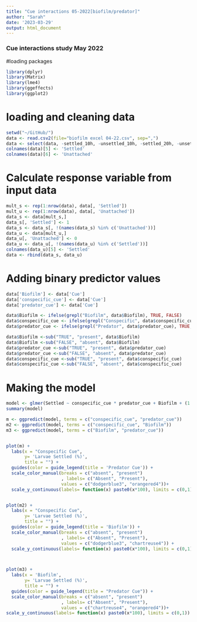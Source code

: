 ```yaml
---
title: "Cue interactions 05-2022[biofilm/predator]"
author: "Sarah"
date: '2023-03-29'
output: html_document
---
```



### Cue interactions study May 2022
  
  
#loading packages 


```r
library(dplyr)
library(Matrix)
library(lme4)
library(ggeffects)
library(ggplot2)
```
# loading and cleaning data

```r
setwd("~/GitHub/")
data <- read.csv2(file="biofilm excel 04-22.csv", sep=",")
data <- select(data, -settled_10h, -unsettled_10h, -settled_20h, -unsettled_20h)
colnames(data)[5] <- 'Settled'
colnames(data)[6] <- 'Unattached'
```

# Calculate response variable from input data

```r
mult_s <- rep(1:nrow(data), data[, 'Settled'])
mult_u <- rep(1:nrow(data), data[, 'Unattached'])
data_s <- data[mult_s,]
data_s[, 'Settled'] <- 1
data_s <- data_s[, !(names(data_s) %in% c('Unattached'))]
data_u <- data[mult_u,]
data_u[, 'Unattached'] <- 0
data_u <- data_u[, !(names(data_u) %in% c('Settled'))]
colnames(data_u)[5] <- 'Settled'
data <- rbind(data_s, data_u)
```


# Adding binary predictor values

```r
data['Biofilm'] <- data['Cue']
data['conspecific_cue'] <- data['Cue']
data['predator_cue'] <- data['Cue']

data$Biofilm <- ifelse(grepl("Biofilm", data$Biofilm), TRUE, FALSE)
data$conspecific_cue <- ifelse(grepl("Conspecific", data$conspecific_cue), TRUE, FALSE)
data$predator_cue <- ifelse(grepl("Predator", data$predator_cue), TRUE, FALSE)

data$Biofilm <-sub("TRUE", "present", data$Biofilm)
data$Biofilm <-sub("FALSE", "absent", data$Biofilm)
data$predator_cue <-sub("TRUE", "present", data$predator_cue)
data$predator_cue <-sub("FALSE", "absent", data$predator_cue)
data$conspecific_cue <-sub("TRUE", "present", data$conspecific_cue)
data$conspecific_cue <-sub("FALSE", "absent", data$conspecific_cue)
```

# Making the model 

```r
model <- glmer(Settled ~ conspecific_cue * predator_cue + Biofilm + (1 | Larvae.age), data = data, family = binomial)
summary(model)
```


```r
m <- ggpredict(model, terms = c("conspecific_cue", "predator_cue"))
m2 <- ggpredict(model, terms = c("conspecific_cue", "Biofilm"))
m3 <- ggpredict(model, terms = c("Biofilm", "predator_cue"))


plot(m) + 
  labs(x = "Conspecific Cue", 
       y= 'Larvae Settled (%)',
       title = "") +
  guides(color = guide_legend(title = 'Predator Cue')) +
  scale_color_manual(breaks = c("absent", "present")
                     , labels= c("Absent", "Present"),
                     values = c("dodgerblue3", "orangered4"))+
  scale_y_continuous(labels= function(x) paste0(x*100), limits = c(0,1))


plot(m2) +
  labs(x = "Conspecific Cue", 
       y= 'Larvae Settled (%)',
       title = "") +
  guides(color = guide_legend(title = 'Biofilm')) +
  scale_color_manual(breaks = c("absent", "present")
                     , labels= c("Absent", "Present"),
                     values = c("dodgerblue3", "chartreuse4")) +
  scale_y_continuous(labels= function(x) paste0(x*100), limits = c(0,1))



plot(m3) +
  labs(x = 'Biofilm', 
       y= 'Larvae Settled (%)',
       title = "") +
  guides(color = guide_legend(title = "Predator Cue")) +
  scale_color_manual(breaks = c("absent", "present")
                     , labels= c("Absent", "Present"),
                     values = c("chartreuse4", "orangered4"))+
scale_y_continuous(labels= function(x) paste0(x*100), limits = c(0,1))
```